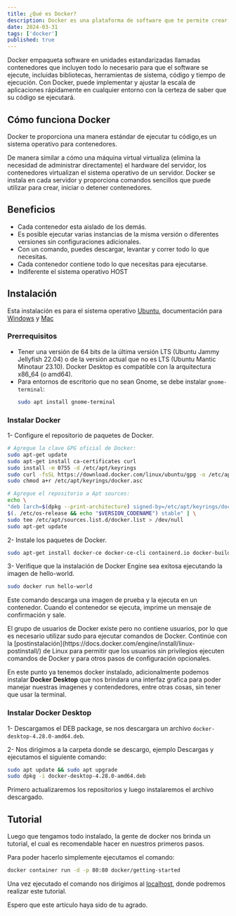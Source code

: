 ```yaml
---
title: ¿Qué es Docker?
description: Docker es una plataforma de software que te permite crear, probar e implementar aplicaciones rápidamente.
date: 2024-03-31
tags: ['docker']
published: true
---
```


<ContentHero
  src='/imgs/docker-logo.webp'
  alt='Logo Docker'
  url='https://www.docker.com/'
/>

Docker empaqueta software en unidades estandarizadas llamadas contenedores que incluyen todo lo necesario para que el software se ejecute, incluidas bibliotecas, herramientas de sistema, código y tiempo de ejecución. Con Docker, puede implementar y ajustar la escala de aplicaciones rápidamente en cualquier entorno con la certeza de saber que su código se ejecutará.

## Cómo funciona Docker

Docker te proporciona una manera estándar de ejecutar tu código,es un sistema operativo para contenedores.

De manera similar a cómo una máquina virtual virtualiza (elimina la necesidad de administrar directamente) el hardware del servidor, los contenedores virtualizan el sistema operativo de un servidor. Docker se instala en cada servidor y proporciona comandos sencillos que puede utilizar para crear, iniciar o detener contenedores.

## Beneficios

- Cada contenedor esta aislado de los demás.
- Es posible ejecutar varias instancias de la misma versión o diferentes versiones sin configuraciones adicionales.
- Con un comando, puedes descargar, levantar y correr todo lo que necesitas.
- Cada contenedor contiene todo lo que necesitas para ejecutarse.
- Indiferente el sistema operativo HOST

## Instalación

Esta instalación es para el sistema operativo [Ubuntu](https://docs.docker.com/desktop/install/ubuntu/), documentación para [Windows](https://docs.docker.com/desktop/install/windows-install/) y [Mac](https://docs.docker.com/desktop/install/mac-install/)

### Prerrequisitos

- Tener una versión de 64 bits de la última versión LTS (Ubuntu Jammy Jellyfish 22.04) o de la versión actual que no es LTS (Ubuntu Mantic Minotaur 23.10). Docker Desktop es compatible con la arquitectura x86_64 (o amd64).
- Para entornos de escritorio que no sean Gnome, se debe instalar `gnome-terminal`:
  ```bash
  sudo apt install gnome-terminal
  ```

### Instalar Docker

1- Configure el repositorio de paquetes de Docker.

```bash
# Agregue la clave GPG oficial de Docker:
sudo apt-get update
sudo apt-get install ca-certificates curl
sudo install -m 0755 -d /etc/apt/keyrings
sudo curl -fsSL https://download.docker.com/linux/ubuntu/gpg -o /etc/apt/keyrings/docker.asc
sudo chmod a+r /etc/apt/keyrings/docker.asc

# Agregue el repositorio a Apt sources:
echo \
"deb [arch=$(dpkg --print-architecture) signed-by=/etc/apt/keyrings/docker.asc] https://download.docker.com/linux/ubuntu \
$(. /etc/os-release && echo "$VERSION_CODENAME") stable" | \
sudo tee /etc/apt/sources.list.d/docker.list > /dev/null
sudo apt-get update
```

2- Instale los paquetes de Docker.

```bash
sudo apt-get install docker-ce docker-ce-cli containerd.io docker-buildx-plugin docker-compose-plugin
```

3- Verifique que la instalación de Docker Engine sea exitosa ejecutando la imagen de hello-world.

```bash
sudo docker run hello-world
```

Este comando descarga una imagen de prueba y la ejecuta en un contenedor. Cuando el contenedor se ejecuta, imprime un mensaje de confirmación y sale.

<Callout>
  El grupo de usuarios de Docker existe pero no contiene usuarios, por lo que es necesario
  utilizar sudo para ejecutar comandos de Docker. Continúe con la
  [postinstalación](https://docs.docker.com/engine/install/linux-postinstall/) de Linux
  para permitir que los usuarios sin privilegios ejecuten comandos de Docker y para otros
  pasos de configuración opcionales.
</Callout>

En este punto ya tenemos docker instalado, adicionalmente podemos instalar **Docker Desktop** que nos brindara una interfaz grafica para poder manejar nuestras imagenes y contendedores, entre otras cosas, sin tener que usar la terminal.

### Instalar Docker Desktop

1- Descargamos el DEB package, se nos descargara un archivo `docker-desktop-4.28.0-amd64.deb`.

2- Nos dirigimos a la carpeta donde se descargo, ejemplo Descargas y ejecutamos el siguiente comando:

```bash
sudo apt update && sudo apt upgrade
sudo dpkg -i docker-desktop-4.28.0-amd64.deb
```

Primero actualizaremos los repositorios y luego instalaremos el archivo descargado.

## Tutorial

Luego que tengamos todo instalado, la gente de docker nos brinda un tutorial, el cual es recomendable hacer en nuestros primeros pasos.

Para poder hacerlo simplemente ejecutamos el comando:

```bash
docker container run -d -p 80:80 docker/getting-started
```

Una vez ejecutado el comando nos dirigimos al [localhost](http://localhost), donde podremos realizar este tutorial.

Espero que este artículo haya sido de tu agrado.
